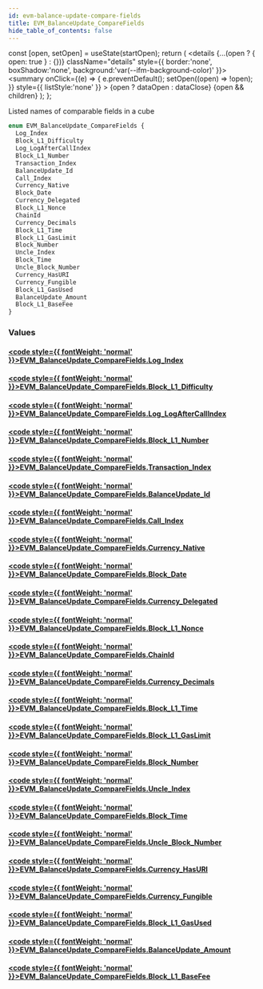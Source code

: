 ```yaml
---
id: evm-balance-update-compare-fields
title: EVM_BalanceUpdate_CompareFields
hide_table_of_contents: false
---
```







  const [open, setOpen] = useState(startOpen);
  return (
    <details {...(open ? { open: true } : {})} className="details" style={{ border:'none', boxShadow:'none', background:'var(--ifm-background-color)' }}>
      <summary
        onClick={(e) => {
          e.preventDefault();
          setOpen((open) => !open);
        }}
        style={{ listStyle:'none' }}
      >
      {open ? dataOpen : dataClose}
      </summary>
      {open && children}
    </details>
  );
};




Listed names of comparable fields in a cube


```graphql
enum EVM_BalanceUpdate_CompareFields {
  Log_Index
  Block_L1_Difficulty
  Log_LogAfterCallIndex
  Block_L1_Number
  Transaction_Index
  BalanceUpdate_Id
  Call_Index
  Currency_Native
  Block_Date
  Currency_Delegated
  Block_L1_Nonce
  ChainId
  Currency_Decimals
  Block_L1_Time
  Block_L1_GasLimit
  Block_Number
  Uncle_Index
  Block_Time
  Uncle_Block_Number
  Currency_HasURI
  Currency_Fungible
  Block_L1_GasUsed
  BalanceUpdate_Amount
  Block_L1_BaseFee
}
```




### Values

#### [<code style={{ fontWeight: 'normal' }}>EVM_BalanceUpdate_CompareFields.<b>Log_Index</b></code>](#) 
> 
> 

#### [<code style={{ fontWeight: 'normal' }}>EVM_BalanceUpdate_CompareFields.<b>Block_L1_Difficulty</b></code>](#) 
> 
> 

#### [<code style={{ fontWeight: 'normal' }}>EVM_BalanceUpdate_CompareFields.<b>Log_LogAfterCallIndex</b></code>](#) 
> 
> 

#### [<code style={{ fontWeight: 'normal' }}>EVM_BalanceUpdate_CompareFields.<b>Block_L1_Number</b></code>](#) 
> 
> 

#### [<code style={{ fontWeight: 'normal' }}>EVM_BalanceUpdate_CompareFields.<b>Transaction_Index</b></code>](#) 
> 
> 

#### [<code style={{ fontWeight: 'normal' }}>EVM_BalanceUpdate_CompareFields.<b>BalanceUpdate_Id</b></code>](#) 
> 
> 

#### [<code style={{ fontWeight: 'normal' }}>EVM_BalanceUpdate_CompareFields.<b>Call_Index</b></code>](#) 
> 
> 

#### [<code style={{ fontWeight: 'normal' }}>EVM_BalanceUpdate_CompareFields.<b>Currency_Native</b></code>](#) 
> 
> 

#### [<code style={{ fontWeight: 'normal' }}>EVM_BalanceUpdate_CompareFields.<b>Block_Date</b></code>](#) 
> 
> 

#### [<code style={{ fontWeight: 'normal' }}>EVM_BalanceUpdate_CompareFields.<b>Currency_Delegated</b></code>](#) 
> 
> 

#### [<code style={{ fontWeight: 'normal' }}>EVM_BalanceUpdate_CompareFields.<b>Block_L1_Nonce</b></code>](#) 
> 
> 

#### [<code style={{ fontWeight: 'normal' }}>EVM_BalanceUpdate_CompareFields.<b>ChainId</b></code>](#) 
> 
> 

#### [<code style={{ fontWeight: 'normal' }}>EVM_BalanceUpdate_CompareFields.<b>Currency_Decimals</b></code>](#) 
> 
> 

#### [<code style={{ fontWeight: 'normal' }}>EVM_BalanceUpdate_CompareFields.<b>Block_L1_Time</b></code>](#) 
> 
> 

#### [<code style={{ fontWeight: 'normal' }}>EVM_BalanceUpdate_CompareFields.<b>Block_L1_GasLimit</b></code>](#) 
> 
> 

#### [<code style={{ fontWeight: 'normal' }}>EVM_BalanceUpdate_CompareFields.<b>Block_Number</b></code>](#) 
> 
> 

#### [<code style={{ fontWeight: 'normal' }}>EVM_BalanceUpdate_CompareFields.<b>Uncle_Index</b></code>](#) 
> 
> 

#### [<code style={{ fontWeight: 'normal' }}>EVM_BalanceUpdate_CompareFields.<b>Block_Time</b></code>](#) 
> 
> 

#### [<code style={{ fontWeight: 'normal' }}>EVM_BalanceUpdate_CompareFields.<b>Uncle_Block_Number</b></code>](#) 
> 
> 

#### [<code style={{ fontWeight: 'normal' }}>EVM_BalanceUpdate_CompareFields.<b>Currency_HasURI</b></code>](#) 
> 
> 

#### [<code style={{ fontWeight: 'normal' }}>EVM_BalanceUpdate_CompareFields.<b>Currency_Fungible</b></code>](#) 
> 
> 

#### [<code style={{ fontWeight: 'normal' }}>EVM_BalanceUpdate_CompareFields.<b>Block_L1_GasUsed</b></code>](#) 
> 
> 

#### [<code style={{ fontWeight: 'normal' }}>EVM_BalanceUpdate_CompareFields.<b>BalanceUpdate_Amount</b></code>](#) 
> 
> 

#### [<code style={{ fontWeight: 'normal' }}>EVM_BalanceUpdate_CompareFields.<b>Block_L1_BaseFee</b></code>](#) 
> 
> 



